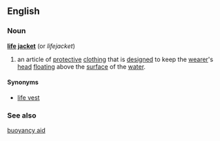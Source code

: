 ==English==
===Noun===
{{wikipediapar|lifejacket}}
'''[[life]] [[jacket]]'''  (or ''lifejacket'')

# an article of [[protective]] [[clothing]] that is [[designed]] to keep the [[wearer]]'s [[head]] [[floating]] above the [[surface]] of the [[water]].

====Synonyms====
*[[life vest]]
===See also===
[[buoyancy aid]]